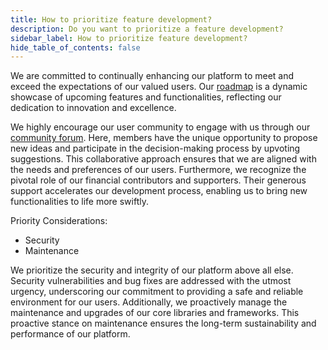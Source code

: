 ```yaml
---
title: How to prioritize feature development?
description: Do you want to prioritize a feature development?
sidebar_label: How to prioritize feature development?
hide_table_of_contents: false
---
```


We are committed to continually enhancing our platform to meet and exceed the expectations of our valued users. Our [roadmap](https://passbolt.com/roadmap) is a dynamic showcase of upcoming features and functionalities, reflecting our dedication to innovation and excellence.

We highly encourage our user community to engage with us through our [community forum](https://community.passbolt.com). Here, members have the unique opportunity to propose new ideas and participate in the decision-making process by upvoting suggestions. This collaborative approach ensures that we are aligned with the needs and preferences of our users. Furthermore, we recognize the pivotal role of our financial contributors and supporters. Their generous support accelerates our development process, enabling us to bring new functionalities to life more swiftly.

Priority Considerations:
- Security
- Maintenance

We prioritize the security and integrity of our platform above all else. Security vulnerabilities and bug fixes are addressed with the utmost urgency, underscoring our commitment to providing a safe and reliable environment for our users. Additionally, we proactively manage the maintenance and upgrades of our core libraries and frameworks. This proactive stance on maintenance ensures the long-term sustainability and performance of our platform.
